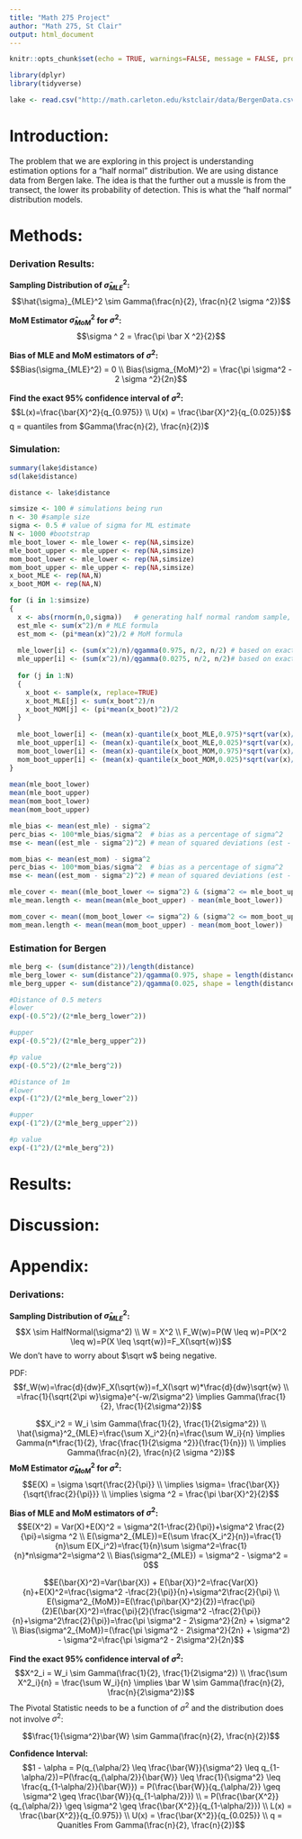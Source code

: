 ```yaml
---
title: "Math 275 Project"
author: "Math 275, St Clair"
output: html_document
---
```


```r

knitr::opts_chunk$set(echo = TRUE, warnings=FALSE, message = FALSE, prompt = TRUE, comment = NULL)

library(dplyr)
library(tidyverse)

lake <- read.csv("http://math.carleton.edu/kstclair/data/BergenData.csv")
```

# Introduction:

The problem that we are exploring in this project is understanding estimation options for a "half normal" distribution. We are using distance data from Bergen lake. The idea is that the further out a mussle is from the transect, the lower its probability of detection. This is what the "half normal" distribution models.

# Methods:

### Derivation Results:

**Sampling Distribution of $\hat{\sigma}_{MLE}^2$:**
$$\hat{\sigma}_{MLE}^2 \sim Gamma(\frac{n}{2}, \frac{n}{2 \sigma ^2})$$

**MoM Estimator $\hat{\sigma}_{MoM}^2$ for $\sigma^2$:**
$$\sigma ^ 2 = \frac{\pi \bar X ^2}{2}$$

**Bias of MLE and MoM estimators of $\sigma ^2$:**
$$Bias(\sigma_{MLE}^2) = 0 \\ Bias(\sigma_{MoM}^2) = \frac{\pi \sigma^2 - 2 \sigma ^2}{2n}$$

**Find the exact 95% confidence interval of $\sigma ^2$:**
$$L(x)=\frac{\bar{X}^2}{q_{0.975}} \\ U(x) = \frac{\bar{X}^2}{q_{0.025}}$$
q = quantiles from $Gamma(\frac{n}{2}, \frac{n}{2})$

### Simulation:
```r
summary(lake$distance)
sd(lake$distance)

distance <- lake$distance
```

```r
simsize <- 100 # simulations being run
n <- 30 #sample size
sigma <- 0.5 # value of sigma for ML estimate
N <- 1000 #bootstrap
mle_boot_lower <- mle_lower <- rep(NA,simsize)
mle_boot_upper <- mle_upper <- rep(NA,simsize)
mom_boot_lower <- mle_lower <- rep(NA,simsize)
mom_boot_upper <- mle_upper <- rep(NA,simsize)
x_boot_MLE <- rep(NA,N)
x_boot_MOM <- rep(NA,N)

for (i in 1:simsize)
{
  x <- abs(rnorm(n,0,sigma))   # generating half normal random sample, repeat this
  est_mle <- sum(x^2)/n # MLE formula
  est_mom <- (pi*mean(x)^2)/2 # MoM formula
  
  mle_lower[i] <- (sum(x^2)/n)/qgamma(0.975, n/2, n/2) # based on exact MLE CI (part d)
  mle_upper[i] <- (sum(x^2)/n)/qgamma(0.0275, n/2, n/2)# based on exact MLE CI (part d)
  
  for (j in 1:N)
  {
    x_boot <- sample(x, replace=TRUE)
    x_boot_MLE[j] <- sum(x_boot^2)/n
    x_boot_MOM[j] <- (pi*mean(x_boot)^2)/2
  }
  
  mle_boot_lower[i] <- (mean(x)-quantile(x_boot_MLE,0.975)*sqrt(var(x)/n)) # CI based on bootstrapping the MLE
  mle_boot_upper[i] <- (mean(x)-quantile(x_boot_MLE,0.025)*sqrt(var(x)/n))
  mom_boot_lower[i] <- (mean(x)-quantile(x_boot_MOM,0.975)*sqrt(var(x)/n))# CI based on bootstrapping the MoM
  mom_boot_upper[i] <- (mean(x)-quantile(x_boot_MOM,0.025)*sqrt(var(x)/n))
}
  
mean(mle_boot_lower)
mean(mle_boot_upper)
mean(mom_boot_lower)
mean(mom_boot_upper)

```
```r
mle_bias <- mean(est_mle) - sigma^2  
perc_bias <- 100*mle_bias/sigma^2  # bias as a percentage of sigma^2
mse <- mean((est_mle - sigma^2)^2) # mean of squared deviations (est - truth)^2

mom_bias <- mean(est_mom) - sigma^2  
perc_bias <- 100*mom_bias/sigma^2  # bias as a percentage of sigma^2
mse <- mean((est_mom - sigma^2)^2) # mean of squared deviations (est - truth)^2
```

```r
mle_cover <- mean((mle_boot_lower <= sigma^2) & (sigma^2 <= mle_boot_upper))
mle_mean.length <- mean(mean(mle_boot_upper) - mean(mle_boot_lower))

mom_cover <- mean((mom_boot_lower <= sigma^2) & (sigma^2 <= mom_boot_upper))
mom_mean.length <- mean(mean(mom_boot_upper) - mean(mom_boot_lower))
```

### Estimation for Bergen
```r
mle_berg <- (sum(distance^2))/length(distance)
mle_berg_lower <- sum(distance^2)/qgamma(0.975, shape = length(distance)/2,rate = 1/2)
mle_berg_upper <- sum(distance^2)/qgamma(0.025, shape = length(distance)/2,rate = 1/2)

#Distance of 0.5 meters
#lower
exp(-(0.5^2)/(2*mle_berg_lower^2))

#upper
exp(-(0.5^2)/(2*mle_berg_upper^2))

#p value
exp(-(0.5^2)/(2*mle_berg^2))

#Distance of 1m
#lower
exp(-(1^2)/(2*mle_berg_lower^2))

#upper
exp(-(1^2)/(2*mle_berg_upper^2))

#p value
exp(-(1^2)/(2*mle_berg^2))
```

# Results:

# Discussion:

# Appendix:

### Derivations:
**Sampling Distribution of $\hat{\sigma}_{MLE} ^2$:**
$$X \sim HalfNormal(\sigma^2) \\ W = X^2 \\ F_W(w)=P(W \leq w)=P(X^2 \leq w)=P(X \leq \sqrt{w})=F_X(\sqrt{w})$$
We don't have to worry about $\sqrt w$ being negative.

PDF:
$$f_W(w)=\frac{d}{dw}F_X(\sqrt{w})=f_X(\sqrt w)*\frac{d}{dw}\sqrt{w} \\ =\frac{1}{\sqrt{2\pi w}\sigma}e^{-w/2\sigma^2} \implies Gamma(\frac{1}{2}, \frac{1}{2\sigma^2})$$

$$X_i^2 = W_i \sim Gamma(\frac{1}{2}, \frac{1}{2\sigma^2}) \\ \hat{\sigma}^2_{MLE}=\frac{\sum X_i^2}{n}=\frac{\sum W_i}{n} \implies Gamma(n*\frac{1}{2}, \frac{\frac{1}{2\sigma ^2}}{\frac{1}{n}}) \\ \implies Gamma(\frac{n}{2}, \frac{n}{2 \sigma ^2})$$
**MoM Estimator $\hat{\sigma}^2_{MoM}$ for $\sigma ^2$:**
$$E(X) = \sigma \sqrt{\frac{2}{\pi}} \\ \implies \sigma= \frac{\bar{X}}{\sqrt{\frac{2}{\pi}}} \\ \implies \sigma ^2 = \frac{\pi \bar{X}^2}{2}$$

**Bias of MLE and MoM estimators of $\sigma ^2$:**
$$E(X^2) = Var(X)+E(X)^2 = \sigma^2(1-\frac{2}{\pi})+\sigma^2 \frac{2}{\pi}=\sigma ^2 \\ E(\sigma^2_{MLE})=E(\sum \frac{X_i^2}{n})=\frac{1}{n}\sum E(X_i^2)=\frac{1}{n}\sum \sigma^2=\frac{1}{n}*n\sigma^2=\sigma^2 \\ Bias(\sigma^2_{MLE}) = \sigma^2 - \sigma^2 = 0$$

$$E(\bar{X}^2)=Var(\bar{X}) + E(\bar{X})^2=\frac{Var(X)}{n}+E(X)^2=\frac{\sigma^2 -\frac{2}{\pi}}{n}+\sigma^2\frac{2}{\pi} \\ E(\sigma^2_{MoM})=E(\frac{\pi\bar{X}^2}{2})=\frac{\pi}{2}E(\bar{X}^2)=\frac{\pi}{2}(\frac{\sigma^2 -\frac{2}{\pi}}{n}+\sigma^2\frac{2}{\pi})=\frac{\pi \sigma^2 - 2\sigma^2}{2n} + \sigma^2 \\ Bias(\sigma^2_{MoM})=(\frac{\pi \sigma^2 - 2\sigma^2}{2n} + \sigma^2) - \sigma^2=\frac{\pi \sigma^2 - 2\sigma^2}{2n}$$

**Find the exact 95% confidence interval of $\sigma ^2$:**
$$X^2_i = W_i \sim Gamma(\frac{1}{2}, \frac{1}{2\sigma^2}) \\ \frac{\sum X^2_i}{n} = \frac{\sum W_i}{n} \implies \bar W \sim Gamma(\frac{n}{2}, \frac{n}{2\sigma^2})$$
The Pivotal Statistic needs to be a function of $\sigma^2$ and the distribution does not involve $\sigma^2$:

$$\frac{1}{\sigma^2}\bar{W} \sim Gamma(\frac{n}{2}, \frac{n}{2})$$

**Confidence Interval:**
$$1 - \alpha = P(q_{\alpha/2} \leq \frac{\bar{W}}{\sigma^2} \leq q_{1-\alpha/2})=P(\frac{q_{\alpha/2}}{\bar{W}} \leq \frac{1}{\sigma^2} \leq \frac{q_{1-\alpha/2}}{\bar{W}}) = P(\frac{\bar{W}}{q_{\alpha/2}} \geq \sigma^2 \geq \frac{\bar{W}}{q_{1-\alpha/2}}) \\ = P(\frac{\bar{X^2}}{q_{\alpha/2}} \geq \sigma^2 \geq \frac{\bar{X^2}}{q_{1-\alpha/2}}) \\ L(x) = \frac{\bar{X^2}}{q_{0.975}} \\ U(x) = 
\frac{\bar{X^2}}{q_{0.025}} \\ q = Quanitles From Gamma(\frac{n}{2}, \frac{n}{2})$$
